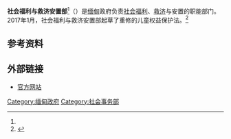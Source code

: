 
{{Infobox Government agency
|agency_name     = 社会福利与救济安置部
| nativename      = {{my|လူမှုဝန်ထမ်းကယ်ဆယ်ရေးနှင့်ပြန်လည် နေရာချထားရေး ဝန်ကြီးဌာန}}
| nativename_a    =
| nativename_r    =
|seal            =
|seal_width      =
|seal_caption    =
|formed          =  <!--{{start date and years ago|df=yes|}}-->
|preceding1      =
|agency_type     = [[部|部]]
|jurisdiction    = [[缅甸政治|缅甸]]
|headquarters    = [[内比都|内比都]]
|coordinates     =
|employees       =
|budget          =
|minister1_name     = [[温妙埃|温妙埃]]<ref name=cngov>{{cite web|title=驻缅甸大使洪亮会见缅福利和救灾安置部部长温妙埃|url=http://www.fmprc.gov.cn/ce/cemm/chn/sgxw/t1358087.htm|publisher=中华人民共和国驻缅甸联邦共和国大使馆|date=2016-04-24}}</ref>博士
| minister1_pfo   =
| deputyminister1_name = 
| deputyminister1_pfo  =
| deputyminister2_name = 
| deputyminister2_pfo  = <!-- up to |deputyminister7_name= -->
|child1_agency   =
|child2_agency   =
|child3_agency   =
|child4_agency   =
|website         = {{url|www.dsw.gov.mm}}
}}

'''社会福利与救济安置部'''<ref name=cngov />（{{lang-my|လူမှုဝန်ထမ်းကယ်ဆယ်ရေးနှင့်ပြန်လည် နေရာချထားရေး ဝန်ကြီးဌာန}}）是[[缅甸|缅甸]]政府负责[[社会福利|社会福利]]、[[救济|救济]]与安置的职能部门。2017年1月，社会福利与救济安置部起草了重修的儿童权益保护法。<ref>{{cite web|title=重修儿童权益保护法草案明年提交议会审议|url=http://www.mmgpmedia.com/law/19931-2017-01-05-09-02-30|publisher=[[金凤凰报|金凤凰报]]|date=2017-01-05}}</ref>

==参考资料==
{{reflist}}

==外部链接==
* [http://www.dsw.gov.mm 官方网站] {{Wayback|url=http://www.dsw.gov.mm/ |date=20200226110229 }}

{{缅甸政府|state=expanded}}

[[Category:缅甸政府|Category:缅甸政府]]
[[Category:社会事务部|Category:社会事务部]]